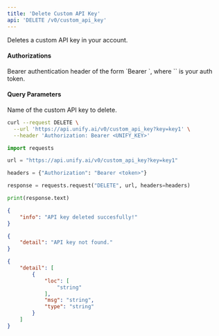 ```yaml
---
title: 'Delete Custom API Key'
api: 'DELETE /v0/custom_api_key'
---
```

Deletes a custom API key in your account.

#### Authorizations

<ParamField header="Authorization" type="string" required="true">
  Bearer authentication header of the form `Bearer <token>`, where `<token>` is your auth token.
</ParamField>

#### Query Parameters

<ParamField query="key" type="string" required="true">
Name of the custom API key to delete.
</ParamField>

<RequestExample>

```bash cURL
curl --request DELETE \
  --url 'https://api.unify.ai/v0/custom_api_key?key=key1' \
  --header 'Authorization: Bearer <UNIFY_KEY>'
```

```python Python
import requests

url = "https://api.unify.ai/v0/custom_api_key?key=key1"

headers = {"Authorization": "Bearer <token>"}

response = requests.request("DELETE", url, headers=headers)

print(response.text)
```

</RequestExample>
<ResponseExample>

```json 200
{
    "info": "API key deleted succesfully!"
}
```

```json 404
{
    "detail": "API key not found."
}
```

```json 422
{
    "detail": [
        {
            "loc": [
                "string"
            ],
            "msg": "string",
            "type": "string"
        }
    ]
}
```

</ResponseExample>
